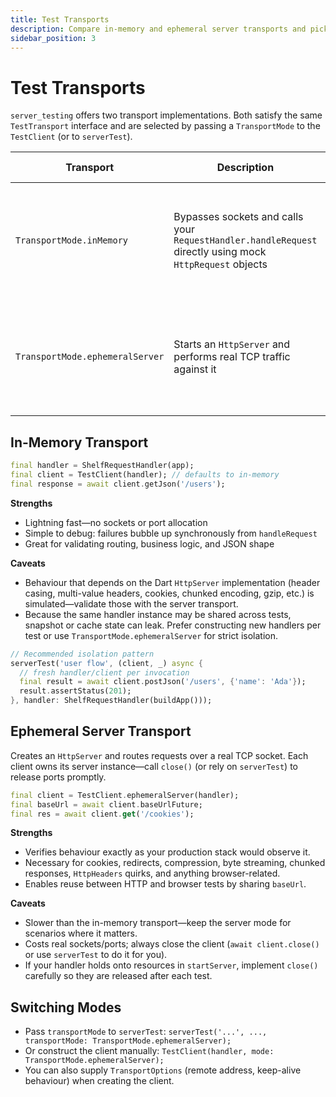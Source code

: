 ```yaml
---
title: Test Transports
description: Compare in-memory and ephemeral server transports and pick the right one for each test
sidebar_position: 3
---
```


# Test Transports

`server_testing` offers two transport implementations. Both satisfy the same `TestTransport` interface and are selected by passing a `TransportMode` to the `TestClient` (or to `serverTest`).

| Transport | Description | Typical use | Trade-offs |
|-----------|-------------|-------------|------------|
| `TransportMode.inMemory` | Bypasses sockets and calls your `RequestHandler.handleRequest` directly using mock `HttpRequest` objects | Fast feedback for API logic, unit-style testing | Does not exercise the actual HTTP stack; state can leak if handler is reused |
| `TransportMode.ephemeralServer` | Starts an `HttpServer` and performs real TCP traffic against it | Browser automation, cookie/header correctness, middleware exercising sockets | Slower and slightly more resource-intensive; you must close the client |

## In-Memory Transport

```dart
final handler = ShelfRequestHandler(app);
final client = TestClient(handler); // defaults to in-memory
final response = await client.getJson('/users');
```

**Strengths**
- Lightning fast—no sockets or port allocation
- Simple to debug: failures bubble up synchronously from `handleRequest`
- Great for validating routing, business logic, and JSON shape

**Caveats**
- Behaviour that depends on the Dart `HttpServer` implementation (header casing, multi-value headers, cookies, chunked encoding, gzip, etc.) is simulated—validate those with the server transport.
- Because the same handler instance may be shared across tests, snapshot or cache state can leak. Prefer constructing new handlers per test or use `TransportMode.ephemeralServer` for strict isolation.

```dart
// Recommended isolation pattern
serverTest('user flow', (client, _) async {
  // fresh handler/client per invocation
  final result = await client.postJson('/users', {'name': 'Ada'});
  result.assertStatus(201);
}, handler: ShelfRequestHandler(buildApp()));
```

## Ephemeral Server Transport

Creates an `HttpServer` and routes requests over a real TCP socket. Each client owns its server instance—call `close()` (or rely on `serverTest`) to release ports promptly.

```dart
final client = TestClient.ephemeralServer(handler);
final baseUrl = await client.baseUrlFuture;
final res = await client.get('/cookies');
```

**Strengths**
- Verifies behaviour exactly as your production stack would observe it.
- Necessary for cookies, redirects, compression, byte streaming, chunked responses, `HttpHeaders` quirks, and anything browser-related.
- Enables reuse between HTTP and browser tests by sharing `baseUrl`.

**Caveats**
- Slower than the in-memory transport—keep the server mode for scenarios where it matters.
- Costs real sockets/ports; always close the client (`await client.close()` or use `serverTest` to do it for you).
- If your handler holds onto resources in `startServer`, implement `close()` carefully so they are released after each test.

## Switching Modes

- Pass `transportMode` to `serverTest`: `serverTest('...', ..., transportMode: TransportMode.ephemeralServer);`
- Or construct the client manually: `TestClient(handler, mode: TransportMode.ephemeralServer);`
- You can also supply `TransportOptions` (remote address, keep-alive behaviour) when creating the client.
